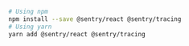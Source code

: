 ```bash {tabTitle: ESM}
# Using npm
npm install --save @sentry/react @sentry/tracing
# Using yarn
yarn add @sentry/react @sentry/tracing
